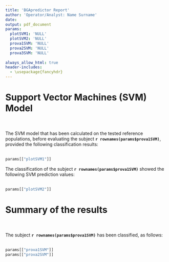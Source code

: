 ---
title: 'BGApredictor Report'
author: 'Operator/Analyst: Name Surname'
date: 
output: pdf_document
params:
  plotSVM1: 'NULL'
  plotSVM2: 'NULL'
  prova1SVM: 'NULL'
  prova2SVM: 'NULL'
  prova3SVM: 'NULL'
  
always_allow_html: true
header-includes:
  - \usepackage{fancyhdr}
---

\addtolength{\headheight}{1.0cm}  
\pagestyle{fancyplain} 
\rhead{\includegraphics[height=1.2cm]{C:/Users/eugen/Documents/Racis/RIS_Roma/Sez_Biologia/App_etnia/App_articolo/image_2.png}} 
\lhead{\includegraphics[height=1.2cm]{C:/Users/eugen/Documents/Racis/RIS_Roma/Sez_Biologia/App_etnia/App_articolo/image_1.png}} 
\renewcommand{\headrulewidth}{0pt} 


# Support Vector Machines (SVM) Model
<br/><br/>
The SVM model that has been calculated on the tested reference populations, before evaluating the subject **`r rownames(params$prova1SVM)`**, provided the following classification results:
<br/><br/>

```{r, echo=FALSE}
params[["plotSVM1"]]
```


The classification of the subject **`r rownames(params$prova1SVM)`** showed the following SVM prediction values:
<br/><br/>

```{r, echo=FALSE}
params[["plotSVM2"]]
```

\pagebreak

# Summary of the results
<br/><br/>
The subject **`r rownames(params$prova1SVM)`** has been classified, as follows:
<br/><br/>

```{r, echo=FALSE}
params[["prova1SVM"]]
params[["prova2SVM"]]
```

